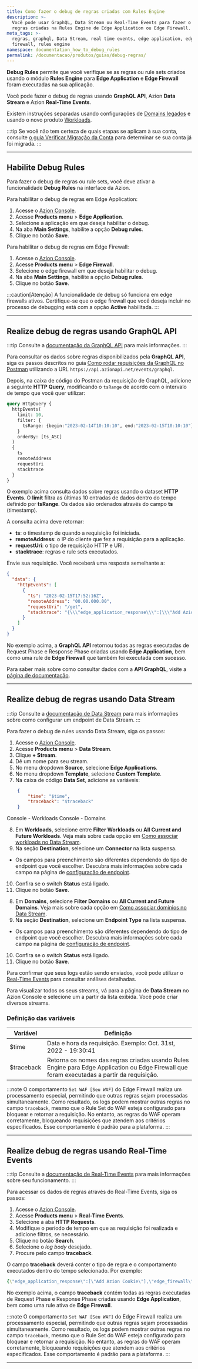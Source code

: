 ```yaml
---
title: Como fazer o debug de regras criadas com Rules Engine
description: >-
  Você pode usar GraphQL, Data Stream ou Real-Time Events para fazer o debug de
  regras criadas na Rules Engine de Edge Application ou Edge Firewall.
meta_tags: >-
  regras, graphql, Data Stream, real time events, edge application, edge
  firewall, rules engine
namespace: documentation_how_to_debug_rules
permalink: /documentacao/produtos/guias/debug-regras/
---
```



<Apiv4Rollout />

**Debug Rules** permite que você verifique se as regras ou rule sets criados usando o módulo **Rules Engine** para **Edge Application** e **Edge Firewall** foram executadas na sua aplicação.

Você pode fazer o debug de regras usando **GraphQL API**, Azion **Data Stream** e Azion **Real-Time Events**.

<LinkButton link="/pt-br/documentacao/produtos/build/edge-application/rules-engine/" label="Saiba mais sobre Rules Engine" severity="secondary" />

Existem instruções separadas usando configurações de [Domains legados](/pt-br/documentacao/produtos/build/edge-application/domains/) e usando o novo produto [Workloads](/pt-br/documentacao/produtos/secure/workloads).

:::tip
Se você não tem certeza de quais etapas se aplicam à sua conta, consulte [o guia Verificar Migração da Conta](/pt-br/documentacao/produtos/guias/verificar-migracao-conta/) para determinar se sua conta já foi migrada.
:::
 

---

## Habilite Debug Rules

Para fazer o debug de regras ou rule sets, você deve ativar a funcionalidade **Debug Rules** na interface da Azion.

Para habilitar o debug de regras em Edge Application:

1. Acesse o [Azion Console](https://console.azion.com).
2. Acesse **Products menu** > **Edge Application**.
3. Selecione a aplicação em que deseja habilitar o debug.
4. Na aba **Main Settings**, habilite a opção **Debug rules**.
5. Clique no botão **Save**.

Para habilitar o debug de regras em Edge Firewall:

1. Acesse o [Azion Console](https://console.azion.com).
2. Acesse **Products menu** > **Edge Firewall**.
3. Selecione o edge firewall em que deseja habilitar o debug.
4. Na aba **Main Settings**, habilite a opção **Debug rules**.
5. Clique no botão **Save**.

:::caution[Atenção]
A funcionalidade de debug só funciona em edge firewalls ativos. Certifique-se que o edge firewall que você deseja incluir no processo de debugging está com a opção **Active** habilitada.
:::

---

## Realize debug de regras usando GraphQL API

:::tip
Consulte a [documentação da GraphQL API](/pt-br/documentacao/devtools/graphql-api/visao-geral/) para mais informações.
:::

Para consultar os dados sobre regras disponibilizados pela **GraphQL API**, siga os passos descritos no guia [Como rodar requisições da GraphQL no Postman](/pt-br/documentacao/produtos/guias/consultar-graphql-postman/) utilizando a URL `https://api.azionapi.net/events/graphql`.

Depois, na caixa de código do Postman da requisição de GraphQL, adicione a seguinte **HTTP Query**, modificando o `tsRange` de acordo com o intervalo de tempo que você quer utilizar:

```graphql
query HttpQuery {
  httpEvents(
    limit: 10,
    filter: {
      tsRange: {begin:"2023-02-14T10:10:10", end:"2023-02-15T10:10:10"}
    }
    orderBy: [ts_ASC]
  ) 
  {
    ts
    remoteAddress
    requestUri
    stacktrace
  }
}
```

O exemplo acima consulta dados sobre regras usando o dataset **HTTP Events**. O **limit** filtra as últimas 10 entradas de dados dentro do tempo definido por **tsRange**. Os dados são ordenados através do campo **ts** (timestamp).

A consulta acima deve retornar:

- **ts**: o timestamp de quando a requisição foi iniciada.
- **remoteAddress**: o IP do cliente que fez a requisição para a aplicação.
- **requestUri**: o tipo de requisição HTTP e URI.
- **stacktrace**: regras e rule sets executados.

Envie sua requisição. Você receberá uma resposta semelhante a:

```json
{
  "data": {
    "httpEvents": [
      {
        "ts": "2023-02-15T17:52:16Z",
        "remoteAddress": "00.00.000.00",
        "requestUri": "/get",
        "stacktrace": "{\\\"edge_application_response\\\":[\\\"Add Azion Cookie\\\"],\\\"edge_firewall\\\":[\\\"Set WAF\\\",\\\"Rate-Limit Root\\\"],\\\"edge_application_request\\\":[\\\"Default Rule\\\",\\\"Test Send Cert to Origin 1\\\",\\\"Test Send Cert to Origin 2\\\"]}"
      }
    ]
  }
}
```

No exemplo acima, a **GraphQL API** retornou todas as regras executadas de Request Phase e Response Phase criadas usando **Edge Application**, bem como uma rule de **Edge Firewall** que também foi executada com sucesso.

Para saber mais sobre como consultar dados com a **API GraphQL**, visite a [página de documentação](/pt-br/documentacao/devtools/graphql-api/recursos/#conjuntos-de-dados).

---

## Realize debug de regras usando Data Stream

:::tip
Consulte a [documentação de Data Stream](/pt-br/documentacao/produtos/observe/data-stream/) para mais informações sobre como configurar um endpoint de Data Stream.
:::

Para fazer o debug de rules usando Data Stream, siga os passos:

1. Acesse o [Azion Console](https://console.azion.com).
2. Acesse **Products menu** > **Data Stream**.
3. Clique **+ Stream**.
4. Dê um nome para seu stream.
5. No menu dropdown **Source**, selecione **Edge Applications**.
6. No menu dropdown **Template**, selecione **Custom Template**.
7. Na caixa de código **Data Set**, adicione as variáveis:

```json
    {
        "time": "$time",
        "traceback": "$traceback"
    }
```

<Tabs client:visible>
    <Fragment slot="tab.consoleworkloads">Console - Workloads</Fragment>
    <Fragment slot="tab.consoledomains">Console - Domains</Fragment>

<Fragment slot="panel.consoleworkloads">

8. Em **Workloads**, selecione entre **Filter Workloads** ou **All Current and Future Workloads**. Veja mais sobre cada opção em [Como associar workloads no Data Stream](/pt-br/documentacao/produtos/guias/data-stream-associar-workloads/).
9. Na seção **Destination**, selecione um **Connector** na lista suspensa.
  - Os campos para preenchimento são diferentes dependendo do tipo de endpoint que você escolher. Descubra mais informações sobre cada campo na página de [configuração de endpoint](/pt-br/documentacao/produtos/observe/data-stream/#endpoints).
10. Confira se o switch **Status** está ligado.
11. Clique no botão **Save**.
</Fragment>

<Fragment slot="panel.consoledomains">

8. Em **Domains**, selecione **Filter Domains** ou **All Current and Future Domains**. Veja mais sobre cada opção em [Como associar domínios no Data Stream](/pt-br/documentacao/produtos/guias/data-stream-associar-dominios/).
9. Na seção **Destination**, selecione um **Endpoint Type** na lista suspensa.
  - Os campos para preenchimento são diferentes dependendo do tipo de endpoint que você escolher. Descubra mais informações sobre cada campo na página de [configuração de endpoint](/pt-br/documentacao/produtos/observe/data-stream/#endpoints).
10. Confira se o switch **Status** está ligado.
11. Clique no botão **Save**.

</Fragment>
</Tabs>

Para confirmar que seus logs estão sendo enviados, você pode utilizar o [Real-Time Events](/pt-br/documentacao/produtos/observe/real-time-events/) para consultar análises detalhadas.

Para visualizar todos os seus streams, vá para a página de **Data Stream** no Azion Console e selecione um a partir da lista exibida. Você pode criar diversos streams.

### Definição das variáveis

| Variável | Definição |
| --- | --- |
| $time | Data e hora da requisição. Exemplo: Oct. 31st, 2022 - 19:30:41 |
| $traceback | Retorna os nomes das regras criadas usando Rules Engine para Edge Application ou Edge Firewall que foram executadas a partir da requisição. |

:::note
O comportamento `Set WAF [Seu WAF]` do Edge Firewall realiza um processamento especial, permitindo que outras regras sejam processadas simultaneamente. Como resultado, os logs podem mostrar outras regras no campo `traceback`, mesmo que o Rule Set do WAF esteja configurado para bloquear e retornar a requisição. No entanto, as regras do WAF operam corretamente, bloqueando requisições que atendem aos critérios especificados. Esse comportamento é padrão para a plataforma.
:::

---

## Realize debug de regras usando Real-Time Events

:::tip
Consulte a [documentação de Real-Time Events](/pt-br/documentacao/produtos/observe/real-time-events/) para mais informações sobre seu funcionamento.
:::

Para acessar os dados de regras através do Real-Time Events, siga os passos:

1. Acesse o [Azion Console](https://console.azion.com).
2. Acesse **Products menu** > **Real-Time Events**.
3. Selecione a aba **HTTP Requests**.
4. Modifique o período de tempo em que as requisição foi realizada e adicione filtros, se necessário.
5. Clique no botão **Search**.
6. Selecione o *log body* desejado.
7. Procure pelo campo **traceback**.

O campo **traceback** deverá conter o tipo de regra e o comportamento executados dentro do tempo selecionado. Por exemplo:

```yaml
{\"edge_application_response\":[\"Add Azion Cookie\"],\"edge_firewall\":[\"Set WAF\",\"Rate-Limit Root\"],\"edge_application_request\":[\"Default Rule\",\"Test Send Cert to Origin 1\",\"Test Send Cert to Origin 2\"]}
```

No exemplo acima, o campo **traceback** contém todas as regras executadas de Request Phase e Response Phase criadas usando **Edge Application**, bem como uma rule ativa de **Edge Firewall**.

:::note
O comportamento `Set WAF [Seu WAF]` do Edge Firewall realiza um processamento especial, permitindo que outras regras sejam processadas simultaneamente. Como resultado, os logs podem mostrar outras regras no campo `traceback`, mesmo que o Rule Set do WAF esteja configurado para bloquear e retornar a requisição. No entanto, as regras do WAF operam corretamente, bloqueando requisições que atendem aos critérios especificados. Esse comportamento é padrão para a plataforma.
:::

---
